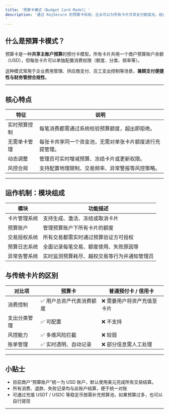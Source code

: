 ```yaml
---
title: '预算卡模式（Budget Card Model）'
description: '通过 KeySecure 的预算卡系统，企业可以为所有卡片共享支付额度池，结合交易授权机制，实现**灵活可控的支出管理**，同时**降低资金备付压力**。
'
---
```



## 什么是预算卡模式？

预算卡是一种**共享主账户预算**的预付卡模型。所有卡片共用一个商户预算账户余额（USD），但每张卡片可以单独配置消费权限（额度、分类、频率等）。

这种模式常用于企业费用管理、供应商支付、员工支出控制等场景，**兼顾支付便捷性与财务管控合规性**。

---

## 核心特点

| 特征 | 说明 |
|------|------|
| 实时预算控制 | 每笔消费都需通过系统校验预算额度，超出即拒绝。 |
| 无需单卡管理 | 每张卡共享同一个资金池，无需对单张卡片额度进行充提管理。 |
| 动态调整 | 管理员可实时增减预算、冻结卡片或更新权限。 |
| 风控合规 | 支持配置地理限制、交易频率、异常警报等风控策略。 |



---

##  运作机制：模块组成

| 模块 | 功能描述 |
|------|----------|
| 卡片管理系统 | 支持生成、激活、冻结或取消卡片 |
| 预算账户 | 管理预算账户下所有卡片的额度 |
| 交易授权系统 | 所有交易都需实时通过预算验证方可授权 |
| 预算日志系统 | 全面记录每笔交易、额度使用、失败原因等 |
| 异常告警系统 | 实时监测预算耗尽、越权交易等行为并通知管理员 |



## 与传统卡片的区别

| 对比项 | 预算卡 | 普通预付卡 / 信用卡 |
|--------|--------|----------------------|
| 消费控制 | ✅ 用户总资产代表消费额度 | ❌ 需要用户将资产充值至卡片 |
| 支出分类管理 | ✅ 可配置 | ❌ 不支持 |
| 风控能力 | ✅ 多维风险拦截 | ❌ 较弱 |
| 账单管理 | ✅ 实时透明、自动记录 | ❌ 部分信息需人工处理 |

---


##  小贴士

- 目前商户“预算账户”统一为 USD 账户，默认使用美元完成所有交易结算。  
- 所有消费、退款、失败记录均与此账户结算，便于统一对账  
- 可通过充值 USDT / USDC 等稳定币按需补充预算池，如果预算过多，也可以自行提现

---
